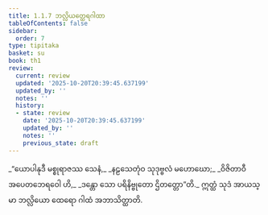 ```yaml
---
title: 1.1.7 ဘလ္လိယတ္ထေရဂါထာ
tableOfContents: false
sidebar:
  order: 7
type: tipitaka
basket: su
book: th1
review:
  current: review
  updated: '2025-10-20T20:39:45.637199'
  updated_by: ''
  notes: ''
  history:
  - state: review
    date: '2025-10-20T20:39:45.637199'
    updated_by: ''
    notes: ''
    previous_state: draft
---
```



<DynamicBreadcrumb />


<ReviewStatus review={frontmatter.review} showDetails={true} />

<HypothesisAnnotation frontmatter={frontmatter} />

<Division number="7" book="th1" e="ch" v="19" p="221">

<Paragraph number="17" type="verses" book="th1">
_“ယောပါနုဒီ မစ္စုရာဇဿ သေနံ,_  
_နဠသေတုံဝ သုဒုဗ္ဗလံ မဟောဃော;_  
_ဝိဇိတာဝီ အပေတဘေရဝေါ ဟိ,_  
_ဒန္တော သော ပရိနိဗ္ဗုတော ဌိတတ္တော”တိ._  

</Paragraph>

<Paragraph number="18" book="th1">
ဣတ္ထံ သုဒံ အာယသ္မာ ဘလ္လိယော ထေရော ဂါထံ အဘာသိတ္ထာတိ.
</Paragraph>
</Division>